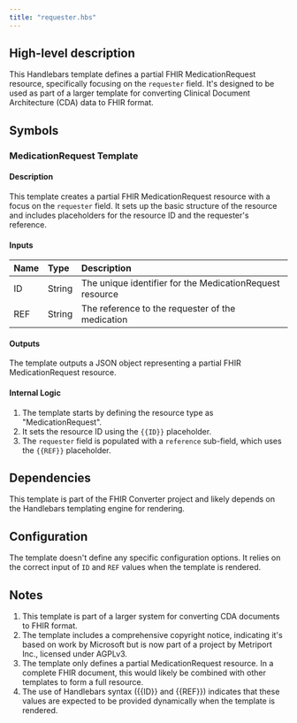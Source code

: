 ```yaml
---
title: "requester.hbs"
---
```


## High-level description
This Handlebars template defines a partial FHIR MedicationRequest resource, specifically focusing on the `requester` field. It's designed to be used as part of a larger template for converting Clinical Document Architecture (CDA) data to FHIR format.

## Symbols

### MedicationRequest Template
#### Description
This template creates a partial FHIR MedicationRequest resource with a focus on the `requester` field. It sets up the basic structure of the resource and includes placeholders for the resource ID and the requester's reference.

#### Inputs
| Name | Type | Description |
|:-----|:-----|:------------|
| ID | String | The unique identifier for the MedicationRequest resource |
| REF | String | The reference to the requester of the medication |

#### Outputs
The template outputs a JSON object representing a partial FHIR MedicationRequest resource.

#### Internal Logic
1. The template starts by defining the resource type as "MedicationRequest".
2. It sets the resource ID using the `{{ID}}` placeholder.
3. The `requester` field is populated with a `reference` sub-field, which uses the `{{REF}}` placeholder.

## Dependencies
This template is part of the FHIR Converter project and likely depends on the Handlebars templating engine for rendering.

## Configuration
The template doesn't define any specific configuration options. It relies on the correct input of `ID` and `REF` values when the template is rendered.

## Notes
1. This template is part of a larger system for converting CDA documents to FHIR format.
2. The template includes a comprehensive copyright notice, indicating it's based on work by Microsoft but is now part of a project by Metriport Inc., licensed under AGPLv3.
3. The template only defines a partial MedicationRequest resource. In a complete FHIR document, this would likely be combined with other templates to form a full resource.
4. The use of Handlebars syntax ({{ID}} and {{REF}}) indicates that these values are expected to be provided dynamically when the template is rendered.